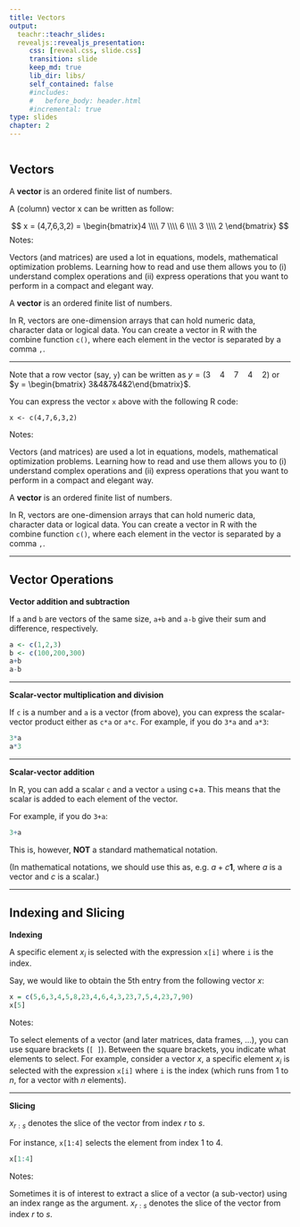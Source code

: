 ```yaml
---
title: Vectors
output:
  teachr::teachr_slides:
  revealjs::revealjs_presentation:
     css: [reveal.css, slide.css]
     transition: slide
     keep_md: true
     lib_dir: libs/
     self_contained: false
     #includes: 
     #   before_body: header.html
     #incremental: true
type: slides
chapter: 2
---
```


```r
```

## Vectors

A **vector** is an ordered finite list of numbers.

A (column) vector x can be written as follow:

$$ x = (4,7,6,3,2) = \begin{bmatrix}4 \\\\ 7 \\\\ 6 \\\\ 3 \\\\ 2 \end{bmatrix} $$
Notes:

Vectors (and matrices) are used a lot in equations, models, mathematical
optimization problems. Learning how to read and use them allows you to
(i) understand complex operations and (ii) express operations that you
want to perform in a compact and elegant way.

A **vector** is an ordered finite list of numbers.

In R, vectors are one-dimension arrays that can hold numeric data,
character data or logical data. You can create a vector in R with the
combine function `c()`, where each element in the vector is separated by
a comma `,`.

---

Note that a row vector (say, `y`) can be written as
$y = (3 \quad 4 \quad 7 \quad 4 \quad 2)$ or $y = \begin{bmatrix} 3&4&7&4&2\end{bmatrix}$.

You can express the vector `x` above with the following R
code:

```
x <- c(4,7,6,3,2)
```

Notes:

Vectors (and matrices) are used a lot in equations, models, mathematical
optimization problems. Learning how to read and use them allows you to
(i) understand complex operations and (ii) express operations that you
want to perform in a compact and elegant way.

A **vector** is an ordered finite list of numbers.

In R, vectors are one-dimension arrays that can hold numeric data,
character data or logical data. You can create a vector in R with the
combine function `c()`, where each element in the vector is separated by
a comma `,`.

---

## Vector Operations

**Vector addition and subtraction** 

If `a` and `b` are vectors of the same size, `a+b` and `a-b` give their sum and difference, respectively.

```r
a <- c(1,2,3)
b <- c(100,200,300)
a+b
a-b
```

---

**Scalar-vector multiplication and division** 

If `c` is a number and `a` is a vector (from above), you can express the scalar-vector product either as `c*a` or `a*c`. For example, if you do `3*a` and `a*3`:

```r
3*a
a*3
```

---

**Scalar-vector addition** 

In R, you can add a scalar `c` and a vector `a` using c+a. This means that the scalar is added to each element of the vector. 

For example, if you do `3+a`:

```r
3+a
```

This is, however, **NOT** a standard mathematical notation.

(In mathematical notations, we should use this as, e.g. $a + c \mathbf{1}$, where $a$ is a vector and $c$ is a scalar.)

---

## Indexing and Slicing

**Indexing** 

A specific element $x_i$ is selected with the expression `x[i]` where `i` is the index. 

Say, we would like to obtain the 5th entry from the following vector $x$:
```r
x = c(5,6,3,4,5,8,23,4,6,4,3,23,7,5,4,23,7,90)
x[5]
```

Notes:

To select elements of a vector (and later matrices, data frames, ...), you can use square brackets (`[ ]`). Between the square brackets, you indicate what elements to select. For example, consider a vector $x$, a specific element $x_i$ is selected with the expression `x[i]` where `i` is the index (which runs from 1 to $n$, for a vector with $n$ elements). 

---

**Slicing** 


$x_{r:s}$ denotes the slice of the vector from index $r$ to $s$.

For instance, `x[1:4]` selects the element from index 1 to 4.

```r
x[1:4]
```


Notes:

Sometimes it is of interest to extract a slice of a vector (a sub-vector) using an index range as the argument. $x_{r:s}$ denotes the slice of the vector from index $r$ to $s$.
